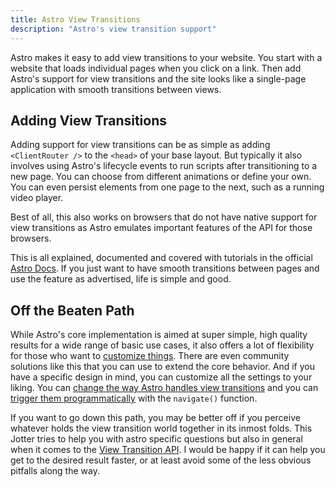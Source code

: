 ```yaml
---
title: Astro View Transitions
description: "Astro's view transition support"
---
```



Astro makes it easy to add view transitions to your website. You start with a website that loads individual pages when you click on a link. Then add Astro's support for view transitions and the site looks like a single-page application with smooth transitions between views.

## Adding View Transitions
Adding support for view transitions can be as simple as adding `<ClientRouter />` to the `<head>` of your base layout. But typically it also involves using Astro's lifecycle events to run scripts after transitioning to a new page. You can choose from different animations or define your own. You can even persist elements from one page to the next, such as a running video player.

Best of all, this also works on browsers that do not have native support for view transitions as Astro emulates important features of the API for those browsers.

This is all explained, documented and covered with tutorials in the official [Astro Docs](https://docs.astro.build/guides/view-transitions/). If you just want to have smooth transitions between pages and use the feature as advertised, life is simple and good.

## Off the Beaten Path
While Astro's core implementation is aimed at super simple, high quality results for a wide range of basic use cases, it also offers a lot of flexibility for those who want to [customize things](./directives/). There are even community solutions like this <BoT/> that you can use to extend the core behavior. And if you have a specific design in mind, you can customize all the settings to your liking. You can [change the way Astro handles view transitions](./flow-events/) and you can [trigger them programmatically](/jotter/astro/flow-events/#triggers) with the `navigate()` function.

If you want to go down this path, you may be better off if you perceive whatever holds the view transition world together in its inmost folds. This Jotter tries to help you with astro specific questions but also in general when it comes to the [View Transition API](/jotter/api/). I would be happy if it can help you get to the desired result faster, or at least avoid some of the less obvious pitfalls along the way.
